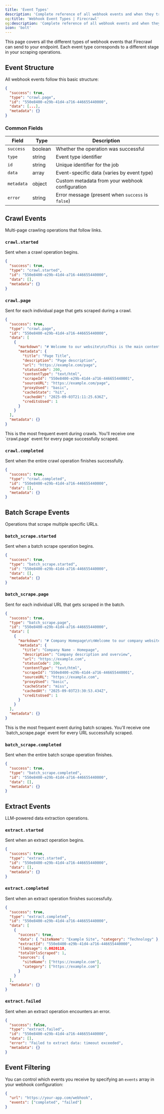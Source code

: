 ```yaml
---
title: 'Event Types'
description: 'Complete reference of all webhook events and when they trigger'
og:title: 'Webhook Event Types | Firecrawl'
og:description: 'Complete reference of all webhook events and when they trigger'
icon: 'bolt'
---
```


This page covers all the different types of webhook events that Firecrawl can send to your endpoint. Each event type corresponds to a different stage in your scraping operations.

## Event Structure

All webhook events follow this basic structure:

```json
{
  "success": true,
  "type": "crawl.page",
  "id": "550e8400-e29b-41d4-a716-446655440000",
  "data": [...],
  "metadata": {}
}
```

### Common Fields

| Field      | Type    | Description                                       |
| ---------- | ------- | ------------------------------------------------- |
| `success`  | boolean | Whether the operation was successful              |
| `type`     | string  | Event type identifier                             |
| `id`       | string  | Unique identifier for the job                     |
| `data`     | array   | Event-specific data (varies by event type)        |
| `metadata` | object  | Custom metadata from your webhook configuration   |
| `error`    | string  | Error message (present when `success` is `false`) |

## Crawl Events

Multi-page crawling operations that follow links.

### `crawl.started`

Sent when a crawl operation begins.

```json
{
  "success": true,
  "type": "crawl.started",
  "id": "550e8400-e29b-41d4-a716-446655440000",
  "data": [],
  "metadata": {}
}
```

### `crawl.page`

Sent for each individual page that gets scraped during a crawl.

```json
{
  "success": true,
  "type": "crawl.page",
  "id": "550e8400-e29b-41d4-a716-446655440000",
  "data": [
    {
      "markdown": "# Welcome to our website\n\nThis is the main content of the page...",
      "metadata": {
        "title": "Page Title",
        "description": "Page description",
        "url": "https://example.com/page",
        "statusCode": 200,
        "contentType": "text/html",
        "scrapeId": "550e8400-e29b-41d4-a716-446655440001",
        "sourceURL": "https://example.com/page",
        "proxyUsed": "basic",
        "cacheState": "hit",
        "cachedAt": "2025-09-03T21:11:25.636Z",
        "creditsUsed": 1
      }
    }
  ],
  "metadata": {}
}
```

<Note>
  This is the most frequent event during crawls. You'll receive one `crawl.page`
  event for every page successfully scraped.
</Note>

### `crawl.completed`

Sent when the entire crawl operation finishes successfully.

```json
{
  "success": true,
  "type": "crawl.completed",
  "id": "550e8400-e29b-41d4-a716-446655440000",
  "data": [],
  "metadata": {}
}
```

## Batch Scrape Events

Operations that scrape multiple specific URLs.

### `batch_scrape.started`

Sent when a batch scrape operation begins.

```json
{
  "success": true,
  "type": "batch_scrape.started",
  "id": "550e8400-e29b-41d4-a716-446655440000",
  "data": [],
  "metadata": {}
}
```

### `batch_scrape.page`

Sent for each individual URL that gets scraped in the batch.

```json
{
  "success": true,
  "type": "batch_scrape.page",
  "id": "550e8400-e29b-41d4-a716-446655440000",
  "data": [
    {
      "markdown": "# Company Homepage\n\nWelcome to our company website...",
      "metadata": {
        "title": "Company Name - Homepage",
        "description": "Company description and overview",
        "url": "https://example.com",
        "statusCode": 200,
        "contentType": "text/html",
        "scrapeId": "550e8400-e29b-41d4-a716-446655440001",
        "sourceURL": "https://example.com",
        "proxyUsed": "basic",
        "cacheState": "miss",
        "cachedAt": "2025-09-03T23:30:53.434Z",
        "creditsUsed": 1
      }
    }
  ],
  "metadata": {}
}
```

<Note>
  This is the most frequent event during batch scrapes. You'll receive one
  `batch_scrape.page` event for every URL successfully scraped.
</Note>

### `batch_scrape.completed`

Sent when the entire batch scrape operation finishes.

```json
{
  "success": true,
  "type": "batch_scrape.completed",
  "id": "550e8400-e29b-41d4-a716-446655440000",
  "data": [],
  "metadata": {}
}
```

## Extract Events

LLM-powered data extraction operations.

### `extract.started`

Sent when an extract operation begins.

```json
{
  "success": true,
  "type": "extract.started",
  "id": "550e8400-e29b-41d4-a716-446655440000",
  "data": [],
  "metadata": {}
}
```

### `extract.completed`

Sent when an extract operation finishes successfully.

```json
{
  "success": true,
  "type": "extract.completed",
  "id": "550e8400-e29b-41d4-a716-446655440000",
  "data": [
    {
      "success": true,
      "data": { "siteName": "Example Site", "category": "Technology" },
      "extractId": "550e8400-e29b-41d4-a716-446655440000",
      "llmUsage": 0.0020118,
      "totalUrlsScraped": 1,
      "sources": {
        "siteName": ["https://example.com"],
        "category": ["https://example.com"]
      }
    }
  ],
  "metadata": {}
}
```

### `extract.failed`

Sent when an extract operation encounters an error.

```json
{
  "success": false,
  "type": "extract.failed",
  "id": "550e8400-e29b-41d4-a716-446655440000",
  "data": [],
  "error": "Failed to extract data: timeout exceeded",
  "metadata": {}
}
```

## Event Filtering

You can control which events you receive by specifying an `events` array in your webhook configuration:

```json
{
  "url": "https://your-app.com/webhook",
  "events": ["completed", "failed"]
}
```
